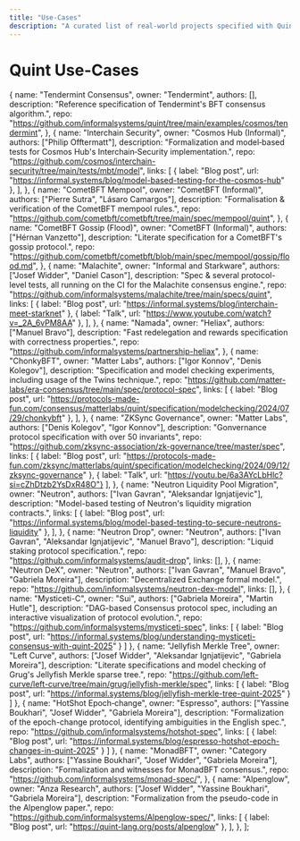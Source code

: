 ```yaml
---
title: "Use‑Cases"
description: "A curated list of real‑world projects specified with Quint."
---
```



# Quint Use-Cases

  {
    name: "Tendermint Consensus",
    owner: "Tendermint",
    authors: [],
    description: "Reference specification of Tendermint's BFT consensus algorithm.",
    repo: "https://github.com/informalsystems/quint/tree/main/examples/cosmos/tendermint",
  },
  {
    name: "Interchain Security",
    owner: "Cosmos Hub (Informal)",
    authors: ["Philip Offtermatt"],
    description: "Formalization and model‑based tests for Cosmos Hub's Interchain‑Security implementation.",
    repo: "https://github.com/cosmos/interchain-security/tree/main/tests/mbt/model",
    links: [
      { label: "Blog post", url: "https://informal.systems/blog/model-based-testing-for-the-cosmos-hub" },
    ],
  },
  {
    name: "CometBFT Mempool",
    owner: "CometBFT (Informal)",
    authors: ["Pierre Sutra", "Lásaro Camargos"],
    description: "Formalisation & verification of the CometBFT mempool rules.",
    repo: "https://github.com/cometbft/cometbft/tree/main/spec/mempool/quint",
  },
  {
    name: "CometBFT Gossip (Flood)",
    owner: "CometBFT (Informal)",
    authors: ["Hérnan Vanzetto"],
    description: "Literate specification for a CometBFT's gossip protocol.",
    repo: "https://github.com/cometbft/cometbft/blob/main/spec/mempool/gossip/flood.md",
  },
  {
    name: "Malachite",
    owner: "Informal and Starkware",
    authors: ["Josef Widder", "Daniel Cason"],
    description: "Spec & several protocol-level tests, all running on the CI for the Malachite consensus engine.",
    repo: "https://github.com/informalsystems/malachite/tree/main/specs/quint",
    links: [
      { label: "Blog post", url: "https://informal.systems/blog/interchain-meet-starknet" },
      { label: "Talk", url: "https://www.youtube.com/watch?v=_2A_6vPM8AA" },
    ],
  },
  {
    name: "Namada",
    owner: "Heliax",
    authors: ["Manuel Bravo"],
    description: "Fast redelegation and rewards specification with correctness properties.",
    repo: "https://github.com/informalsystems/partnership-heliax",
  },
  {
    name: "ChonkyBFT",
    owner: "Matter Labs",
    authors: ["Igor Konnov", "Denis Kolegov"],
    description: "Specification and model checking experiments, including usage of the Twins technique.",
    repo: "https://github.com/matter-labs/era-consensus/tree/main/spec/protocol-spec",
    links: [
      { label: "Blog post", url: "https://protocols-made-fun.com/consensus/matterlabs/quint/specification/modelchecking/2024/07/29/chonkybft" },
    ],
  },
  {
    name: "ZKSync Governance",
    owner: "Matter Labs",
    authors: ["Denis Kolegov", "Igor Konnov"],
    description: "Gonvernance protocol specification with over 50 invariants",
    repo: "https://github.com/zksync-association/zk-governance/tree/master/spec",
    links: [
      { label: "Blog post", url: "https://protocols-made-fun.com/zksync/matterlabs/quint/specification/modelchecking/2024/09/12/zksync-governance" },
      { label: "Talk", url: "https://youtu.be/6a3AYcLbHlc?si=cZhDtzb2YsDxR48O"}
    ],
  },
  {
    name: "Neutron Liquidity Pool Migration",
    owner: "Neutron",
    authors: ["Ivan Gavran", "Aleksandar Ignjatijevic"],
    description: "Model-based testing of Neutron's liquidity migration contracts.",
    links: [
      { label: "Blog post", url: "https://informal.systems/blog/model-based-testing-to-secure-neutrons-liquidity" },
    ],
  },
  {
    name: "Neutron Drop",
    owner: "Neutron",
    authors: ["Ivan Gavran", "Aleksandar Ignjatijevic", "Manuel Bravo"],
    description: "Liquid staking protocol specification.",
    repo: "https://github.com/informalsystems/audit-drop",
    links: [],
  },
  {
    name: "Neutron DeX",
    owner: "Neutron",
    authors: ["Ivan Gavran", "Manuel Bravo", "Gabriela Moreira"],
    description: "Decentralized Exchange formal model.",
    repo: "https://github.com/informalsystems/neutron-dex-model",
    links: [],
  },
  {
    name: "Mysticeti-C",
    owner: "Sui",
    authors: ["Gabriela Moreira", "Martin Hutle"],
    description: "DAG-based Consensus protocol spec, including an interactive visualization of protocol evolution.",
    repo: "https://github.com/informalsystems/mysticeti-spec",
    links: [
      { label: "Blog post", url: "https://informal.systems/blog/understanding-mysticeti-consensus-with-quint-2025" }
    ]
  },
  {
    name: "Jellyfish Merkle Tree",
    owner: "Left Curve",
    authors: ["Josef Widder", "Aleksandar Ignjatijevic", "Gabriela Moreira"],
    description: "Literate specifications and model checking of Grug's Jellyfish Merkle sparse tree.",
    repo: "https://github.com/left-curve/left-curve/tree/main/grug/jellyfish-merkle/spec",
    links: [
      { label: "Blog post", url: "https://informal.systems/blog/jellyfish-merkle-tree-quint-2025" }
    ]
  },
  {
    name: "HotShot Epoch‑change",
    owner: "Espresso",
    authors: ["Yassine Boukhari", "Josef Widder", "Gabriela Moreira"],
    description: "Formalization of the epoch-change protocol, identifying ambiguities in the English spec.",
    repo: "https://github.com/informalsystems/hotshot-spec",
    links: [
      { label: "Blog post", url: "https://informal.systems/blog/espresso-hotshot-epoch-changes-in-quint-2025" }
    ]
  },
  {
    name: "MonadBFT",
    owner: "Category Labs",
    authors: ["Yassine Boukhari", "Josef Widder", "Gabriela Moreira"],
    description: "Formalization and witnesses for MonadBFT consensus.",
    repo: "https://github.com/informalsystems/monad-spec/",
  },
  {
    name: "Alpenglow",
    owner: "Anza Research",
    authors: ["Josef Widder", "Yassine Boukhari", "Gabriela Moreira"],
    description: "Formalization from the pseudo-code in the Alpenglow paper.",
    repo: "https://github.com/informalsystems/Alpenglow-spec/",
    links: [
      { label: "Blog post", url: "https://quint-lang.org/posts/alpenglow" },
    ],
  },
];

<QuintProjectsGrid projects={projects} />
